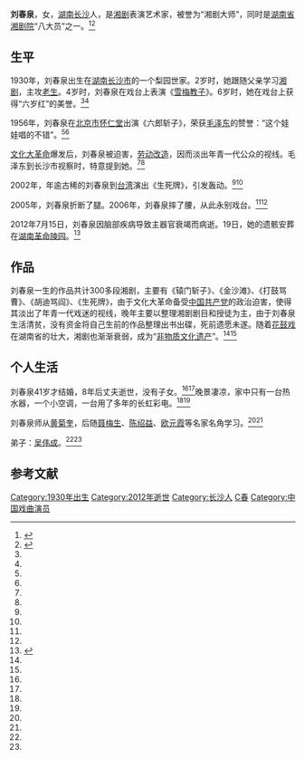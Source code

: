{{Infobox person
| 图像       = Liu Chunquan.jpeg
| 图像大小   = 225px
| 图像说明   = 刘春泉，20多岁年轻时
| 姓名       = 刘春泉
| 英文名     = 
| 原文名     = 
| 出生日期   = 1930年
| 出生地     = {{ROC}}[[湖南省_(中華民國)|湖南省]][[长沙市|长沙市]]
| 死亡日期   = {{death year and age|2012|1930}}
| 死亡地     = {{CHN}}湖南省长沙市
| 死因       = 脑部疾病引发器官衰竭
| 墓地       = 湖南革命陵园
| 纪念建筑   = 
| 国籍       = {{PRC}}
| 籍贯       = <!-- （仅限部分地区人士使用） -->
| 别名       = 六岁红
| 种族       = 汉族
| 语言       = 普通话、[[湘语|湘语]][[长沙话|长沙话]]
| 教育程度   = 
| 母校       = 
| 职业       = 演员
| 活跃时期   = 1934年-2012年
| 组织       = [[湖南省湘剧院|湖南省湘剧院]]
| 机构       = 
| 研究领域   = [[湘剧|湘剧]]
| 知名作品   = 《辕门斩子》<br>《金沙滩》<br>《打鼓骂曹》<br>《胡迪骂阎》<br>《生死牌》
| 政党       = 
| 政治运动   = 
| 宗教信仰   = 
| 配偶       = 
| 伴侣       = 
| 子女       = 
| 父母       = 
| 亲属       = 
| 呼号       = 
| 受影响于   = 黄菊奎、聂梅生、陈绍益、欧元霞
| 影响于     = 吴伟成
| 奖项       = <!--  {{Awards|award= |year= |title= }} -->
| 网站       = <!-- {{URL| }} -->
| 签名       = 
}}
'''刘春泉'''{{BD|1930年||2012年|7月15日|catIdx= L刘}}，女，[[湖南省_(中華民國)|湖南]][[长沙市|长沙]]人，是[[湘剧|湘剧]]表演艺术家，被誉为“湘剧大师”，同时是[[湖南省湘剧院|湖南省湘剧院]]“八大员”之一。<ref name="fish">{{cite web|url=http://www.hn.xinhuanet.com/2012-07/19/c_112473552.htm|title=刘春泉台上“须眉”80载|date=2012-07-19|work=新华网|deadurl=yes|archiveurl=https://web.archive.org/web/20160304102921/http://www.hn.xinhuanet.com/2012-07/19/c_112473552.htm|archivedate=2016-03-04|accessdate=2012-07-21}}</ref><ref name="bull">{{cite web |url=http://culture.ifeng.com/whrd/detail_2012_07/20/16174110_0.shtml |title=湘剧大师刘春泉逝世：曾和毛泽东有不解之缘 |date=2012-07-20 |work=凤凰网 |author1=潘妤 |accessdate=2012-07-21 |archive-date=2016-03-04 |archive-url=https://web.archive.org/web/20160304092733/http://culture.ifeng.com/whrd/detail_2012_07/20/16174110_0.shtml |dead-url=no }}</ref>

== 生平 ==
1930年，刘春泉出生在[[湖南省_(中華民國)|湖南]][[长沙市|长沙市]]的一个梨园世家。2岁时，她跟随父亲学习[[湘剧|湘剧]]，主攻[[老生|老生]]。4岁时，刘春泉在戏台上表演《[[雪梅教子|雪梅教子]]》。6岁时，她在戏台上获得“六岁红”的美誉。<ref name="fish"/><ref name="bull"/>

1956年，刘春泉在[[北京市|北京市]][[怀仁堂|怀仁堂]]出演《六郎斩子》，荣获[[毛泽东|毛泽东]]的赞誉：“这个娃娃唱的不错”。<ref name="fish"/><ref name="bull"/>

[[文化大革命|文化大革命]]爆发后，刘春泉被迫害，[[劳动改造|劳动改造]]，因而淡出年青一代公众的视线。毛泽东到长沙市视察时，特意提到她。<ref name="fish"/><ref name="bull"/>

2002年，年逾古稀的刘春泉到[[台湾|台湾]]演出《生死牌》，引发轰动。<ref name="fish"/><ref name="bull"/>

2005年，刘春泉折断了腿。2006年，刘春泉摔了腰，从此永别戏台。<ref name="fish"/><ref name="bull"/>

2012年7月15日，刘春泉因脑部疾病导致主器官衰竭而病逝。19日，她的遗骸安葬在[[湖南革命陵园|湖南革命陵园]]。<ref>{{cite web|author1=邓霞 |author2=姚宇 |url=http://culture.ifeng.com/gundong/detail_2012_07/19/16154201_0.shtml?_from_ralated |title=八十载戏台“须眉”谢幕 数百民众泪别湘剧大师 |date=2012-07-19|accessdate=2012-07-19 |work=凤凰网}}</ref>

== 作品 ==
刘春泉一生的作品共计300多段湘剧，主要有《辕门斩子》、《金沙滩》、《打鼓骂曹》、《胡迪骂阎》、《生死牌》，由于文化大革命备受[[中国共产党|中国共产党]]的政治迫害，使得其淡出了年青一代戏迷的视线，晚年主要以整理湘剧剧目和授徒为主，由于刘春泉生活清贫，没有资金将自己生前的作品整理出书出碟，死前遗愿未遂。随着[[花鼓戏|花鼓戏]]在湖南省的壮大，湘剧也渐渐衰弱，成为“[[非物质文化遗产|非物质文化遗产]]”。<ref name="fish"/><ref name="bull"/>

== 个人生活 ==
刘春泉41岁才结婚，8年后丈夫逝世，没有子女。<ref name="fish"/><ref name="bull"/>晚景凄凉，家中只有一台热水器，一个小空调，一台用了多年的长虹彩电。<ref name="fish"/><ref name="bull"/>

刘春泉师从[[黄菊奎|黄菊奎]]，后随[[聂梅生|聂梅生]]、[[陈绍益|陈绍益]]、[[欧元霞|欧元霞]]等名家名角学习。<ref name="fish"/><ref name="bull"/>

弟子：[[吴伟成|吴伟成]]。<ref name="fish"/><ref name="bull"/>

==参考文献==
{{reflist}}
{{Authority control}}
{{DEFAULTSORT:Liu刘}}
[[Category:1930年出生|Category:1930年出生]]
[[Category:2012年逝世|Category:2012年逝世]]
[[Category:长沙人|Category:长沙人]]
[[Category:刘姓|C春]]
[[Category:中国戏曲演员|Category:中国戏曲演员]]